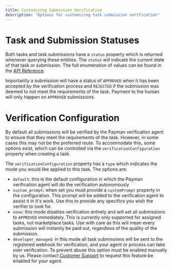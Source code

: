 ```yaml
---
title: Customizing Submission Verification
description: "Options for customizing task submission verification"
---
```


# Task and Submission Statuses

Both tasks and task submissions have a `status` property which is returned whenever querying these entities.  The `status` will indicate the current state of that task or submission.
The full enumeration of values can be found in the <a href='/api-reference/introduction'>API Reference</a>.

Importantly a submission will have a status of `APPROVED` when it has been accepted by the verification process and `REJECTED` if the submission was deemed to not meet the requirements of 
the task.  Payment to the human will only happen on `APPROVED` submissions.

# Verification Configuration

By default all submissions will be verified by the Payman verification agent to ensure that they meet the requirements of the task.  However, in some cases this may not be
the preferred route.  To accommodate this, some options exist, which can be controlled via the `verificationConfiguration` property when creating a task.

The `verificationConfiguration` property has a `type` which indicates the mode you would like applied to this task.  The options are:

- `default`: this is the default configuration in which the Payman verification agent will do the verification autonomously
- `custom_prompt`: when set you must provide a `customPrompt` property in the configuration.  This prompt will be added to the verification agent to assist it in it's work.
  Use this to provide any specifics you wish the verifier to look for.
- `none`: this mode disables verification entirely and will set all submissions to `APPROVED` immediately.  This is currently only supported for assigned tasks, not marketplace tasks.
  Use with care as this will mean every submission will instantly be paid out, regardless of the quality of the submission.
- `developer_managed`: in this mode all task submissions will be sent to the registered webhook for verification, and your agent or process can take over verification.  To prevent
  abuse this option must be enabled manually by us.  Please contact <a href='mailto:support@paymanai.com'>Customer Support</a> to request this feature be enabled for your agent.
